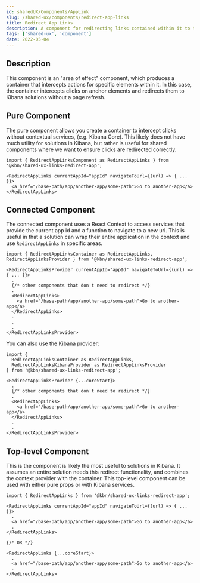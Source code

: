 ---
id: sharedUX/Components/AppLink
slug: /shared-ux/components/redirect-app-links
title: Redirect App Links
description: A component for redirecting links contained within it to the appropriate Kibana solution without a page refresh.
tags: ['shared-ux', 'component']
date: 2022-05-04
---

## Description

This component is an "area of effect" component, which produces a container that intercepts actions for specific elements within it.  In this case, the container intercepts clicks on anchor elements and redirects them to Kibana solutions without a page refresh.

## Pure Component

The pure component allows you create a container to intercept clicks without contextual services, (e.g. Kibana Core).  This likely does not have much utility for solutions in Kibana, but rather is useful for shared components where we want to ensure clicks are redirected correctly.

```tsx
import { RedirectAppLinksComponent as RedirectAppLinks } from '@kbn/shared-ux-links-redirect-app';

<RedirectAppLinks currentAppId="appId" navigateToUrl={(url) => { ... }}>
  <a href="/base-path/app/another-app/some-path">Go to another-app</a>
</RedirectAppLinks>
```

## Connected Component

The connected component uses a React Context to access services that provide the current app id and a function to navigate to a new url.  This is useful in that a solution can wrap their entire application in the context and use `RedirectAppLinks` in specific areas.

```tsx
import { RedirectAppLinksContainer as RedirectAppLinks, RedirectAppLinksProvider } from '@kbn/shared-ux-links-redirect-app';

<RedirectAppLinksProvider currentAppId="appId" navigateToUrl={(url) => { ... }}>
  .
  {/* other components that don't need to redirect */}
  .
  <RedirectAppLinks>
    <a href="/base-path/app/another-app/some-path">Go to another-app</a>
  </RedirectAppLinks>
  .
  .
  .
</RedirectAppLinksProvider>
```

You can also use the Kibana provider:

```tsx
import { 
  RedirectAppLinksContainer as RedirectAppLinks, 
  RedirectAppLinksKibanaProvider as RedirectAppLinksProvider 
} from '@kbn/shared-ux-links-redirect-app';

<RedirectAppLinksProvider {...coreStart}>
  .
  {/* other components that don't need to redirect */}
  .
  <RedirectAppLinks>
    <a href="/base-path/app/another-app/some-path">Go to another-app</a>
  </RedirectAppLinks>
  .
  .
</RedirectAppLinksProvider>
```

## Top-level Component

This is the component is likely the most useful to solutions in Kibana.  It assumes an entire solution needs this redirect functionality, and combines the context provider with the container.  This top-level component can be used with either pure props or with Kibana services.

```tsx
import { RedirectAppLinks } from '@kbn/shared-ux-links-redirect-app';

<RedirectAppLinks currentAppId="appId" navigateToUrl={(url) => { ... }}>
  .
  <a href="/base-path/app/another-app/some-path">Go to another-app</a>
  .
</RedirectAppLinks>

{/* OR */}

<RedirectAppLinks {...coreStart}>
  .
  <a href="/base-path/app/another-app/some-path">Go to another-app</a>
  .
</RedirectAppLinks>
```
